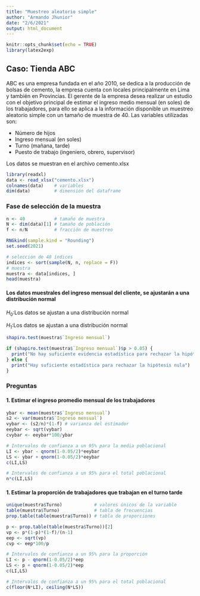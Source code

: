 ```yaml
---
title: "Muestreo aleatorio simple"
author: "Armando Jhunior"
date: "2/6/2021"
output: html_document
---
```


```r
knitr::opts_chunk$set(echo = TRUE)
library(latex2exp)
```

## **Caso: Tienda ABC**

ABC es una empresa fundada en el año 2010, se dedica a la producción de bolsas de cemento, la empresa cuenta con locales principalmente en Lima y también en Provincias. El gerente de la empresa desea realizar un estudio con el objetivo principal de estimar el ingreso medio mensual (en soles) de los trabajadores, para ello se aplica a la información disponible un muestreo aleatorio simple con un tamaño de muestra de 40. Las variables utilizadas son:

- Número de hijos
- Ingreso mensual (en soles)
- Turno (mañana, tarde)
- Puesto de trabajo (ingeniero, obrero, supervisor)

Los datos se muestran en el archivo cemento.xlsx

```r
library(readxl)
data <- read_xlsx("cemento.xlsx")
colnames(data)    # variables
dim(data)         # dimensión del dataframe
```

### Fase de selección de la muestra

```r
n <- 40           # tamaño de muestra
N <- dim(data)[1] # tamaño de población
f <- n/N          # fracción de muestreo

RNGkind(sample.kind = "Rounding")
set.seed(2021)

# selección de 40 índices
indices <- sort(sample(N, n, replace = F))
# muestra
muestra <- data[indices, ]
head(muestra)
```

#### Los datos muestrales del ingreso mensual del cliente, se ajustarán a una distribución normal

$H_{0}$:Los datos se ajustan a una distribución normal

$H_{1}$:Los datos se ajustan a una distribución normal

```r
shapiro.test(muestra$`Ingreso mensual`)

if (shapiro.test(muestra$`Ingreso mensual`)$p > 0.05) {
  print("No hay suficiente evidencia estadística para rechazar la hipótesis nula")
} else {
  print("Hay suficiente estadística para rechazar la hipótesis nula")
}

```

### **Preguntas**

#### 1. Estimar el ingreso promedio mensual de los trabajadores

```r
ybar <- mean(muestra$`Ingreso mensual`)
s2 <- var(muestra$`Ingreso mensual`)
vybar <- (s2/n)*(1-f) # varianza del estimador
eeybar <- sqrt(vybar)
cvybar <- eeybar*100/ybar

# Intervalos de confianza a un 95% para la media poblacional
LI <- ybar - qnorm(1-0.05/2)*eeybar
LS <- ybar + qnorm(1-0.05/2)*eeybar
c(LI,LS)

# Intervalos de confianza a un 95% para el total poblacional
n*c(LI,LS)

```

#### 1. Estimar la proporción de trabajadores que trabajan en el turno tarde

```r
unique(muestra$Turno)            # valores únicos de la variable
table(muestra$Turno)             # tabla de frecuencias
prop.table(table(muestra$Turno)) # tabla de proporciones

p <- prop.table(table(muestra$Turno))[2]
vp <- p*(1-p)*(1-f)/(n-1)
eep <- sqrt(vp)
cvp <- eep*100/p

# Intervalos de confianza a un 95% para la proporción
LI <- p - qnorm(1-0.05/2)*eep
LS <- p + qnorm(1-0.05/2)*eep
c(LI,LS)

# Intervalos de confianza a un 95% para el total poblacional
c(floor(N*LI), ceiling(N*LS))
```
